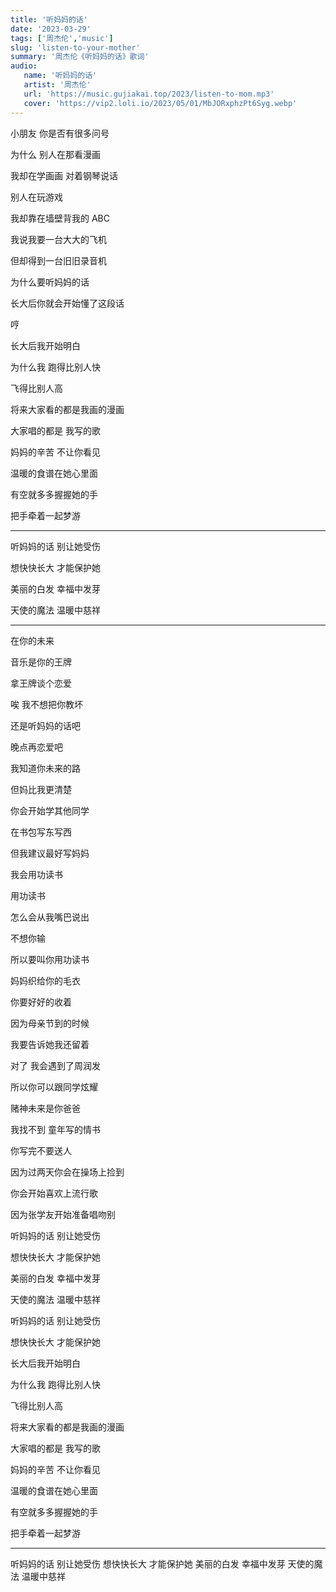 ```yaml
---
title: '听妈妈的话'
date: '2023-03-29'
tags: ['周杰伦','music']
slug: 'listen-to-your-mother'
summary: '周杰伦《听妈妈的话》歌词'
audio:
   name: '听妈妈的话'
   artist: '周杰伦'
   url: 'https://music.gujiakai.top/2023/listen-to-mom.mp3'
   cover: 'https://vip2.loli.io/2023/05/01/MbJORxphzPt6Syg.webp'
---
```


<div id="aplayer"></div>

小朋友 你是否有很多问号

为什么 别人在那看漫画

我却在学画画 对着钢琴说话

别人在玩游戏

我却靠在墙壁背我的 ABC

我说我要一台大大的飞机

但却得到一台旧旧录音机

为什么要听妈妈的话

长大后你就会开始懂了这段话

哼

长大后我开始明白

为什么我 跑得比别人快

飞得比别人高

将来大家看的都是我画的漫画

大家唱的都是 我写的歌

妈妈的辛苦 不让你看见

温暖的食谱在她心里面

有空就多多握握她的手

把手牵着一起梦游

***

听妈妈的话 别让她受伤

想快快长大 才能保护她

美丽的白发 幸福中发芽

天使的魔法 温暖中慈祥

***

在你的未来

音乐是你的王牌

拿王牌谈个恋爱

唉 我不想把你教坏

还是听妈妈的话吧

晚点再恋爱吧

我知道你未来的路

但妈比我更清楚

你会开始学其他同学

在书包写东写西

但我建议最好写妈妈

我会用功读书

用功读书

怎么会从我嘴巴说出

不想你输

所以要叫你用功读书

妈妈织给你的毛衣

你要好好的收着

因为母亲节到的时候

我要告诉她我还留着

对了 我会遇到了周润发

所以你可以跟同学炫耀

赌神未来是你爸爸

我找不到 童年写的情书

你写完不要送人

因为过两天你会在操场上捡到

你会开始喜欢上流行歌

因为张学友开始准备唱吻别

听妈妈的话 别让她受伤

想快快长大 才能保护她

美丽的白发 幸福中发芽

天使的魔法 温暖中慈祥

听妈妈的话 别让她受伤

想快快长大 才能保护她

长大后我开始明白

为什么我 跑得比别人快

飞得比别人高

将来大家看的都是我画的漫画

大家唱的都是 我写的歌

妈妈的辛苦 不让你看见

温暖的食谱在她心里面

有空就多多握握她的手

把手牵着一起梦游

***

听妈妈的话 别让她受伤
想快快长大 才能保护她
美丽的白发 幸福中发芽
天使的魔法 温暖中慈祥
